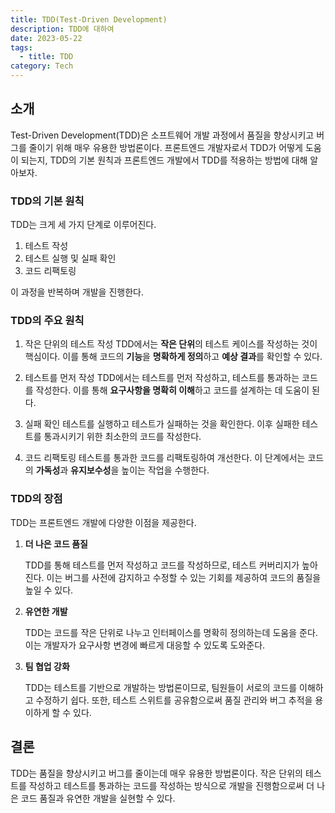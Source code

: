```yaml
---
title: TDD(Test-Driven Development)
description: TDD에 대하여
date: 2023-05-22
tags:
  - title: TDD
category: Tech
---
```


## 소개

Test-Driven Development(TDD)은 소프트웨어 개발 과정에서 품질을 향상시키고 버그를 줄이기 위해 매우 유용한 방법론이다.
프론트엔드 개발자로서 TDD가 어떻게 도움이 되는지, TDD의 기본 원칙과 프론트엔드 개발에서 TDD를 적용하는 방법에 대해 알아보자.

### TDD의 기본 원칙

TDD는 크게 세 가지 단계로 이루어진다.

1. 테스트 작성
2. 테스트 실행 및 실패 확인
3. 코드 리팩토링

이 과정을 반복하며 개발을 진행한다.

### TDD의 주요 원칙

1. 작은 단위의 테스트 작성
   TDD에서는 **작은 단위**의 테스트 케이스를 작성하는 것이 핵심이다. 이를 통해 코드의 **기능**을 **명확하게 정의**하고 **예상 결과**를 확인할 수 있다.

2. 테스트를 먼저 작성
   TDD에서는 테스트를 먼저 작성하고, 테스트를 통과하는 코드를 작성한다. 이를 통해 **요구사항을 명확히 이해**하고 코드를 설계하는 데 도움이 된다.

3. 실패 확인
   테스트를 실행하고 테스트가 실패하는 것을 확인한다. 이후 실패한 테스트를 통과시키기 위한 최소한의 코드를 작성한다.

4. 코드 리팩토링
   테스트를 통과한 코드를 리팩토링하여 개선한다. 이 단계에서는 코드의 **가독성**과 **유지보수성**을 높이는 작업을 수행한다.

### TDD의 장점

TDD는 프론트엔드 개발에 다양한 이점을 제공한다.

1. **더 나은 코드 품질**

   TDD를 통해 테스트를 먼저 작성하고 코드를 작성하므로, 테스트 커버리지가 높아진다. 이는 버그를 사전에 감지하고 수정할 수 있는 기회를 제공하여 코드의 품질을 높일 수 있다.

2. **유연한 개발**

   TDD는 코드를 작은 단위로 나누고 인터페이스를 명확히 정의하는데 도움을 준다. 이는 개발자가 요구사항 변경에 빠르게 대응할 수 있도록 도와준다.

3. **팀 협업 강화**

   TDD는 테스트를 기반으로 개발하는 방법론이므로, 팀원들이 서로의 코드를 이해하고 수정하기 쉽다. 또한, 테스트 스위트를 공유함으로써 품질 관리와 버그 추적을 용이하게 할 수 있다.

## 결론

TDD는 품질을 향상시키고 버그를 줄이는데 매우 유용한 방법론이다. 작은 단위의 테스트를 작성하고 테스트를 통과하는 코드를 작성하는 방식으로 개발을 진행함으로써 더 나은 코드 품질과 유연한 개발을 실현할 수 있다.
